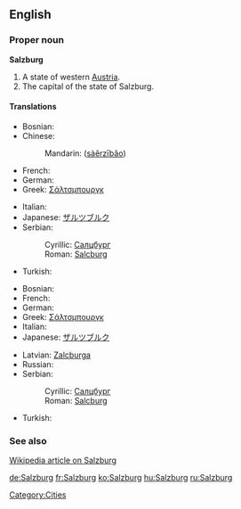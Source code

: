 ==English==

===Proper noun===
{{wikipedia}}
'''Salzburg'''

# A state of western [[Austria]].
# The capital of the state of Salzburg.

====Translations====
{{trans-top|state}}
* Bosnian: {{t-|bs|Salcburg|m}}
* Chinese:
*: Mandarin: {{zh-ts|薩爾茲堡|萨尔茲堡}} ([[sà]][[ěr]][[zī]][[bǎo]])
* French: {{t-|fr|Salzbourg}}
* German: {{t+|de|Salzburg}}
* Greek: [[Σάλτσμπουργκ]]
{{trans-mid}}
* Italian: {{t-|it|Salisburgo}}
* Japanese: [[ザルツブルク]]
* Serbian:
*: Cyrillic: [[Салцбург]] {{m}}
*: Roman: [[Salcburg]] {{m}}
* Turkish: {{t|tr|Salzburg}}
{{trans-bottom}}

{{trans-top|capital}}
* Bosnian: {{t-|bs|Salcburg|m}}
* French: {{t-|fr|Salzbourg}}
* German: {{t+|de|Salzburg}}
* Greek: [[Σάλτσμπουργκ]]
* Italian: {{t-|it|Salisburgo|f}}
* Japanese: [[ザルツブルク]]
{{trans-mid}}
* Latvian: [[Zalcburga]] {{f}}
* Russian: {{t|ru|Залцбург|m|tr=zálcburg}}
* Serbian:
*: Cyrillic: [[Салцбург]] {{m}}
*: Roman: [[Salcburg]] {{m}}
* Turkish: {{t|tr|Salzburg}}
{{trans-bottom}}

===See also===
[[w:Salzburg|Wikipedia article on Salzburg]]

[[Category:Cities]]

[[de:Salzburg]]
[[fr:Salzburg]]
[[ko:Salzburg]]
[[hu:Salzburg]]
[[ru:Salzburg]]